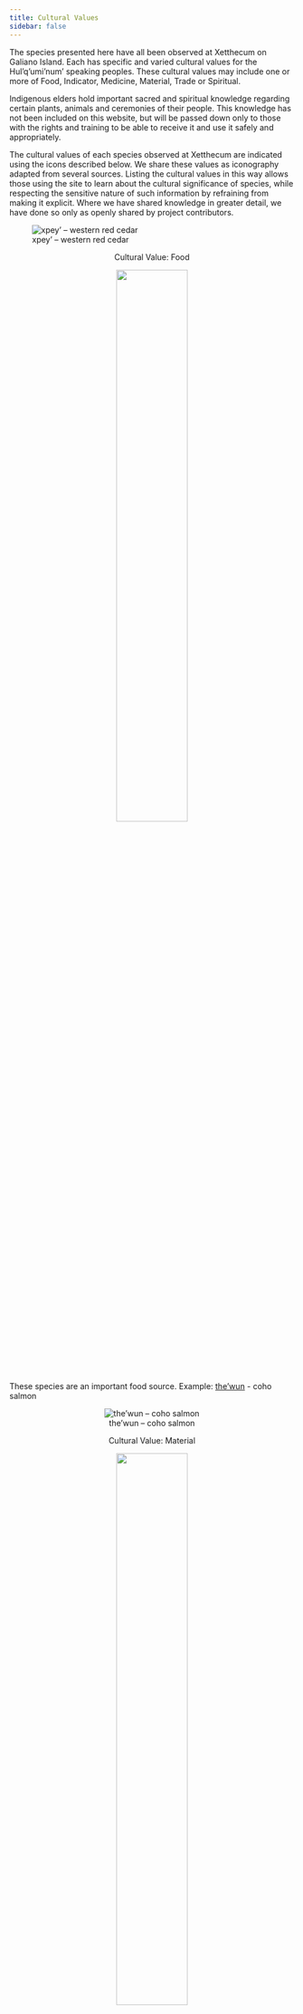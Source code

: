 ```yaml
---
title: Cultural Values
sidebar: false
---
```


:::{.blurb-container}
:::{.blurb-half-column}

The species presented here have all been observed at Xetthecum on Galiano Island. Each has specific and varied cultural values for the Hul’q’umi’num’ speaking peoples. These cultural values may include one or more of Food, Indicator, Medicine, Material, Trade or Spiritual.

Indigenous elders hold important sacred and spiritual knowledge regarding certain plants, animals and ceremonies of their people. This knowledge has not been included on this website, but will be passed down only to those with the rights and training to be able to receive it and use it safely and appropriately.

The cultural values of each species observed at Xetthecum are indicated using the icons described below. We share these values as iconography adapted from several sources. Listing the cultural values in this way allows those using the site to learn about the cultural significance of species, while respecting the sensitive nature of such information by refraining from making it explicit. Where we have shared knowledge in greater detail, we have done so only as openly shared by project contributors.


:::
:::{.blurb-half-column}
![xpey’ – western red cedar](files/image 107.png){fig-alt="looking up from the base of a western red cedar"}

:::
:::



::::{.values-cards}
:::{.values-card style="text-align: center"}

Cultural Value: Food

![](files/food.svg){fig-alt="" width=50%}

:::{style="text-align: left"}
These species are an important food source.
Example: [the'wun](/taxa/oncorhynchus_kisutch/) - coho salmon
:::

![the’wun – coho salmon](https://inaturalist-open-data.s3.amazonaws.com/photos/5139610/medium.jpg){fig-alt="a coho salmon swimming" .values-card-image-85}

:::

:::{.values-card style="text-align: center"}

Cultural Value: Material

![](files/material.svg){fig-alt="" width=50%}

:::{style="text-align: left"}
These species are used in the manufacture of items, the capture or harvesting of other species, or used as something other than as food or medicine.
Example: [xpey’](/taxa/thuja_plicata) – western red cedar was used to build canoes; an 800 year old cedar could be used to make four canoes.
:::

![xpey’ – western red cedar](https://inaturalist-open-data.s3.amazonaws.com/photos/7846522/medium.jpeg){fig-alt="leaves and cones of a western red cedar"}

:::

:::{.values-card style="text-align: center"}

Cultural Value: Indicator

![](files/indicator.svg){fig-alt="" width=50%}

:::{style="text-align: left"}
The presence of these species indicates something, whether it be the presence of other species, a forecast (e.g. weather) or an event of spiritual significance.
Example: the ripening of [lila’](/taxa/rubus_spectabilis) – salmonberries indicates the return of Swainson’s Thrush in spring.
:::

![lila’ – salmonberry](https://inaturalist-open-data.s3.amazonaws.com/photos/313742389/medium.jpg){fig-alt="leaves and flowers of the salmonberry"}

:::

:::{.values-card style="text-align: center"}

Cultural Value: Trade

![](files/trade.svg){fig-alt="" width=50%}

:::{style="text-align: left"}
These species were traded for other items.
Example: [skw’lhey](/taxa/leukoma_staminea/) – little neck clams (and other types of clams) were used to trade for other items.
:::

![skw’lhey – little neck clam](https://inaturalist-open-data.s3.amazonaws.com/photos/6532782/medium.jpg){fig-alt="a little neck clam lying in the sand"}

:::

:::{.values-card style="text-align: center"}

Cultural Value: Medicine

![](files/medicinal.svg){fig-alt="" width=50%}

These species or portions of them are used as medicine.
Example: q’ey’xulhp – cascara

![q’ey’xulhp – cascara](https://inaturalist-open-data.s3.amazonaws.com/photos/433161781/medium.jpeg){fig-alt="leaves and berries of a cascara"}

:::

:::{.values-card style="text-align: center"}

Cultural Value: Spiritual

![](files/spiritual.svg){fig-alt="" width=50%}

:::{style="text-align: left"}
These species are a part of spiritual ceremony or hold spiritual meaning and significance.
Example: [yuxwule’](/taxa/haliaeetus_leucocephalus) – bald eagle
:::

![yuxwule’ – bald eagle](https://inaturalist-open-data.s3.amazonaws.com/photos/28935620/medium.jpg){fig-alt="a bald eagle flying across the water"}

:::

:::
